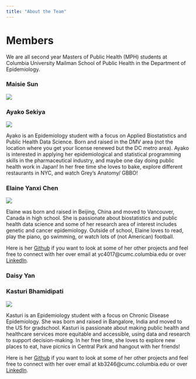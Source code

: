 ```yaml
---
title: "About the Team"
---
```


# Members

We are all second year Masters of Public Health (MPH) students at Columbia University Mailman School of Public Health in the Department of Epidemiology.

### Maisie Sun 

<img src="images/Maisie.png" style = "wdith:75%">

### Ayako Sekiya 

<img src="images/Ayako.png" style = "wdith:75%">

Ayako is an Epidemiology student with a focus on Applied Biostatistics and Public Health Data Science. Born and raised in the DMV area (not the location where you get your license renewed but the DC metro area). Ayako is interested in applying her epidemiological and statistical programming skills in the pharmaceutical industry, and maybe one day doing public health work in Japan! In her free time she loves to bake, explore different restaurants in NYC, and watch Grey's Anatomy/ GBBO!

### Elaine Yanxi Chen 

<img src="images/Elaine.jpg" style = "wdith:75%">

Elaine was born and raised in Beijing, China and moved to Vancouver, Canada in high school. She is passionate about biostatistics and public health data science and some of her research area of interest includes genetic and cancer epidemiology. Outside of school, Elaine loves to read, play the piano, go swimming, or watch lots of (not American) football.

Here is her [Github](https://github.com/ElaineYanxi-Chen) if you want to look at some of her other projects and feel free to connect with her over email at yc4017@cumc.columbia.edu or over [LinkedIn](https://www.linkedin.com/in/elaine-chen-62a94516a/).

### Daisy Yan 

### Kasturi Bhamidipati 

<img src="images/Kasturi.jpg" style = "wdith:75%">

Kasturi is an Epidemiology student with a focus on Chronic Disease Epidemiology. She was born and raised in Bangalore, India and moved to the US for gradschool. Kasturi is passionate about making public health and healthcare services more equitable and accessible, using data and research to support decision-making. In her free time, she loves to explore new places to eat, have picnics in Central Park and hangout with her friends!

Here is her [Github](https://github.com/kb3246) if you want to look at some of her other projects and feel free to connect with her over email at kb3246@cumc.columbia.edu or over [LinkedIn](https://www.linkedin.com/in/kasturi-bhamidipati-58a1791bb/).

